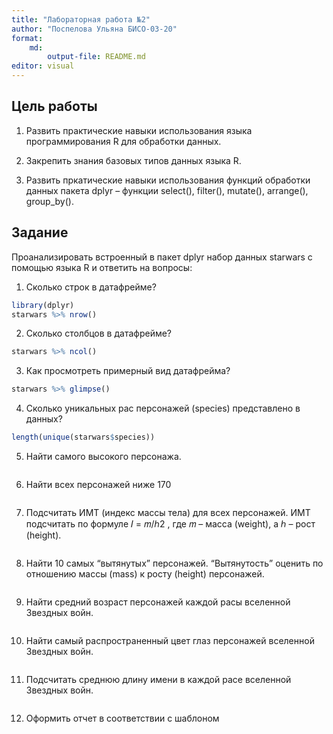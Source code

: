 ```yaml
---
title: "Лабораторная работа №2"
author: "Поспелова Ульяна БИСО-03-20"
format: 
    md:
        output-file: README.md
editor: visual
---
```


## Цель работы

1. Развить практические навыки использования языка программирования R для обработки данных.

2. Закрепить знания базовых типов данных языка R.

3. Развить пркатические навыки использования функций обработки данных пакета dplyr – функции select(), filter(), mutate(), arrange(), group_by().

## Задание

Проанализировать встроенный в пакет dplyr набор данных starwars с помощью языка R и ответить на вопросы:

1. Сколько строк в датафрейме?

```r
library(dplyr)
starwars %>% nrow()
```

2. Сколько столбцов в датафрейме?

```r
starwars %>% ncol()
```

3. Как просмотреть примерный вид датафрейма?

```r
starwars %>% glimpse()
```

4. Сколько уникальных рас персонажей (species) представлено в данных?

```r
length(unique(starwars$species))
```

5. Найти самого высокого персонажа.

```r

```

6. Найти всех персонажей ниже 170

```r

```

7. Подсчитать ИМТ (индекс массы тела) для всех персонажей. ИМТ подсчитать по формуле 𝐼 = 𝑚/ℎ2 , где 𝑚 – масса (weight), а ℎ – рост (height).

```r

```

8. Найти 10 самых “вытянутых” персонажей. “Вытянутость” оценить по отношению массы (mass) к росту (height) персонажей.

```r

```

9. Найти средний возраст персонажей каждой расы вселенной Звездных войн.

```r

```

10. Найти самый распространенный цвет глаз персонажей вселенной Звездных войн.

```r

```

11. Подсчитать среднюю длину имени в каждой расе вселенной Звездных войн.

```r

```

12. Оформить отчет в соответствии с шаблоном





